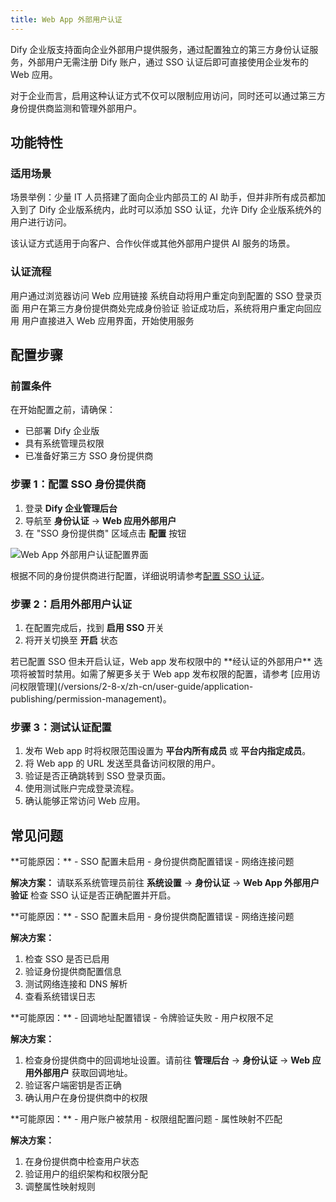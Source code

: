 ```yaml
---
title: Web App 外部用户认证
---
```


Dify 企业版支持面向企业外部用户提供服务，通过配置独立的第三方身份认证服务，外部用户无需注册 Dify 账户，通过 SSO 认证后即可直接使用企业发布的 Web 应用。

对于企业而言，启用这种认证方式不仅可以限制应用访问，同时还可以通过第三方身份提供商监测和管理外部用户。

## 功能特性

### 适用场景

场景举例：少量 IT 人员搭建了面向企业内部员工的 AI 助手，但并非所有成员都加入到了 Dify 企业版系统内，此时可以添加 SSO 认证，允许 Dify 企业版系统外的用户进行访问。

该认证方式适用于向客户、合作伙伴或其他外部用户提供 AI 服务的场景。

### 认证流程

<Steps>
  <Step title="用户访问">
    用户通过浏览器访问 Web 应用链接
  </Step>
  <Step title="自动跳转">
    系统自动将用户重定向到配置的 SSO 登录页面
  </Step>
  <Step title="身份验证">
    用户在第三方身份提供商处完成身份验证
  </Step>
  <Step title="授权回调">
    验证成功后，系统将用户重定向回应用
  </Step>
  <Step title="开始使用">
    用户直接进入 Web 应用界面，开始使用服务
  </Step>
</Steps>

## 配置步骤

### 前置条件

在开始配置之前，请确保：
- 已部署 Dify 企业版
- 具有系统管理员权限
- 已准备好第三方 SSO 身份提供商

### 步骤 1：配置 SSO 身份提供商

1. 登录 **Dify 企业管理后台**
2. 导航至 **身份认证** → **Web 应用外部用户**
3. 在 "SSO 身份提供商" 区域点击 **配置** 按钮

<Frame>
  <img src="https://assets-docs.dify.ai/2025/06/b63d4200784dfde5ff981b61d333cefa.png" alt="Web App 外部用户认证配置界面" />
</Frame>

根据不同的身份提供商进行配置，详细说明请参考[配置 SSO 认证](/zh-cn/administrator-guide/sso/introduction)。

### 步骤 2：启用外部用户认证

1. 在配置完成后，找到 **启用 SSO** 开关
2. 将开关切换至 **开启** 状态

<Info>
  若已配置 SSO 但未开启认证，Web app 发布权限中的 **经认证的外部用户** 选项将被暂时禁用。如需了解更多关于 Web app 发布权限的配置，请参考 [应用访问权限管理](/versions/2-8-x/zh-cn/user-guide/application-publishing/permission-management)。
</Info>

### 步骤 3：测试认证配置

1. 发布 Web app 时将权限范围设置为 **平台内所有成员** 或 **平台内指定成员**。
2. 将 Web app 的 URL 发送至具备访问权限的用户。
3. 验证是否正确跳转到 SSO 登录页面。
4. 使用测试账户完成登录流程。
5. 确认能够正常访问 Web 应用。

## 常见问题

<Accordion title="访问 Web App 时，提示无权限访问">
**可能原因：**
- SSO 配置未启用
- 身份提供商配置错误
- 网络连接问题

**解决方案：**
请联系系统管理员前往 **系统设置** → **身份认证** → **Web App 外部用户验证** 检查 SSO 认证是否正确配置并开启。
</Accordion>

<Accordion title="无法跳转到 SSO 登录页面">
**可能原因：**
- SSO 配置未启用
- 身份提供商配置错误
- 网络连接问题

**解决方案：**
1. 检查 SSO 是否已启用
2. 验证身份提供商配置信息
3. 测试网络连接和 DNS 解析
4. 查看系统错误日志
</Accordion>

<Accordion title="SSO 登录后无法返回 Web 应用">
**可能原因：**
- 回调地址配置错误
- 令牌验证失败
- 用户权限不足

**解决方案：**
1. 检查身份提供商中的回调地址设置。请前往 **管理后台** → **身份认证** → **Web 应用外部用户** 获取回调地址。
2. 验证客户端密钥是否正确
3. 确认用户在身份提供商中的权限
</Accordion>

<Accordion title="部分用户无法通过 SSO 认证">
**可能原因：**
- 用户账户被禁用
- 权限组配置问题
- 属性映射不匹配

**解决方案：**
1. 在身份提供商中检查用户状态
2. 验证用户的组织架构和权限分配
3. 调整属性映射规则
</Accordion>
